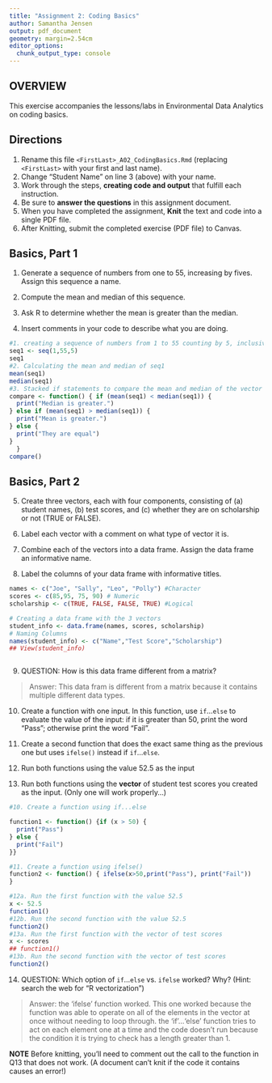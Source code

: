 ```yaml
---
title: "Assignment 2: Coding Basics"
author: Samantha Jensen
output: pdf_document
geometry: margin=2.54cm
editor_options: 
  chunk_output_type: console
---
```


## OVERVIEW

This exercise accompanies the lessons/labs in Environmental Data Analytics on coding basics.

## Directions

1.  Rename this file `<FirstLast>_A02_CodingBasics.Rmd` (replacing `<FirstLast>` with your first and last name).
2.  Change "Student Name" on line 3 (above) with your name.
3.  Work through the steps, **creating code and output** that fulfill each instruction.
4.  Be sure to **answer the questions** in this assignment document.
5.  When you have completed the assignment, **Knit** the text and code into a single PDF file.
6.  After Knitting, submit the completed exercise (PDF file) to Canvas.

## Basics, Part 1

1.  Generate a sequence of numbers from one to 55, increasing by fives. Assign this sequence a name.

2.  Compute the mean and median of this sequence.

3.  Ask R to determine whether the mean is greater than the median.

4.  Insert comments in your code to describe what you are doing.

```r
#1. creating a sequence of numbers from 1 to 55 counting by 5, inclusive.
seq1 <- seq(1,55,5)
seq1
#2. Calculating the mean and median of seq1
mean(seq1)
median(seq1)
#3. Stacked if statements to compare the mean and median of the vector sequence.  
compare <- function() { if (mean(seq1) < median(seq1)) {
  print("Median is greater.")
} else if (mean(seq1) > median(seq1)) {
  print("Mean is greater.")
} else {
  print("They are equal")
}
  }
compare()
```

## Basics, Part 2

5.  Create three vectors, each with four components, consisting of (a) student names, (b) test scores, and (c) whether they are on scholarship or not (TRUE or FALSE).

6.  Label each vector with a comment on what type of vector it is.

7.  Combine each of the vectors into a data frame. Assign the data frame an informative name.

8.  Label the columns of your data frame with informative titles.

```r
names <- c("Joe", "Sally", "Leo", "Polly") #Character
scores <- c(85,95, 75, 90) # Numeric
scholarship <- c(TRUE, FALSE, FALSE, TRUE) #Logical

# Creating a data frame with the 3 vectors
student_info <- data.frame(names, scores, scholarship)
# Naming Columns 
names(student_info) <- c("Name","Test Score","Scholarship") 
## View(student_info)



```

9.  QUESTION: How is this data frame different from a matrix?

> Answer: This data fram is different from a matrix because it contains multiple different data types. 

10. Create a function with one input. In this function, use `if`...`else` to evaluate the value of the input: if it is greater than 50, print the word "Pass"; otherwise print the word "Fail". 

11. Create a second function that does the exact same thing as the previous one but uses `ifelse()` instead if `if`...`else `. 

12. Run both functions using the value 52.5 as the input

13. Run both functions using the **vector** of student test scores you created as the input. (Only one will work properly...)

```r
#10. Create a function using if...else

function1 <- function() {if (x > 50) {
  print("Pass")
} else {
  print("Fail")
}}

#11. Create a function using ifelse()
function2 <- function() { ifelse(x>50,print("Pass"), print("Fail"))
}

#12a. Run the first function with the value 52.5
x <- 52.5
function1()
#12b. Run the second function with the value 52.5
function2()
#13a. Run the first function with the vector of test scores
x <- scores
## function1()
#13b. Run the second function with the vector of test scores
function2()
```

14. QUESTION: Which option of `if`...`else` vs. `ifelse` worked? Why? (Hint: search the web for "R vectorization")

> Answer: the 'ifelse' function worked. This one worked because the function was able to operate on all of the elements in the vector at once without needing to loop through. the 'if'...'else' function tries to act on each element one at a time and the code doesn't run because the condition it is trying to check has a length greater than 1.  


**NOTE** Before knitting, you'll need to comment out the call to the function in Q13 that does not work. (A document can't knit if the code it contains causes an error!)